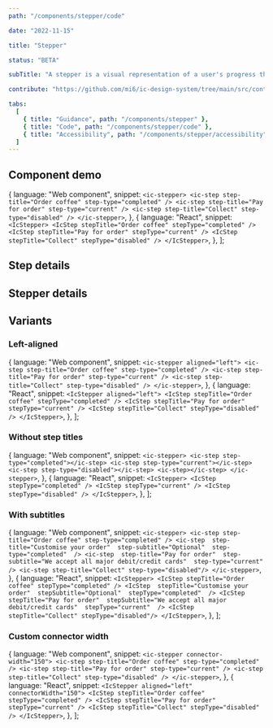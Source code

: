 ```yaml
---
path: "/components/stepper/code"

date: "2022-11-15"

title: "Stepper"

status: "BETA"

subTitle: "A stepper is a visual representation of a user's progress through a predefined set of steps in a linear process."

contribute: "https://github.com/mi6/ic-design-system/tree/main/src/content/structured/components/stepper"

tabs:
  [
    { title: "Guidance", path: "/components/stepper" },
    { title: "Code", path: "/components/stepper/code" },
    { title: "Accessibility", path: "/components/stepper/accessibility" },
  ]
---
```



## Component demo

  {
    language: "Web component",
    snippet: `<ic-stepper>
    <ic-step step-title="Order coffee" step-type="completed" />
    <ic-step step-title="Pay for order" step-type="current" />
    <ic-step step-title="Collect" step-type="disabled" />
</ic-stepper>`,
  },
  {
    language: "React",
    snippet: `<IcStepper>
    <IcStep stepTitle="Order coffee" stepType="completed" />
    <IcStep stepTitle="Pay for order" stepType="current" />
    <IcStep stepTitle="Collect" stepType="disabled" />
</IcStepper>`,
  },
];

<ComponentPreview snippets={snippets}>
  <IcStepper>
    <IcStep stepTitle="Order coffee" stepType="completed" />
    <IcStep stepTitle="Pay for order" stepType="current" />
    <IcStep stepTitle="Collect" stepType="disabled" />
  </IcStepper>
</ComponentPreview>

## Step details

<ComponentDetails component="ic-step" />

## Stepper details

<ComponentDetails component="ic-stepper" />

## Variants

### Left-aligned

  {
    language: "Web component",
    snippet: `<ic-stepper aligned="left">
  <ic-step step-title="Order coffee" step-type="completed" />
  <ic-step step-title="Pay for order" step-type="current" />
  <ic-step step-title="Collect" step-type="disabled" />
</ic-stepper>`,
  },
  {
    language: "React",
    snippet: `<IcStepper aligned="left">
  <IcStep stepTitle="Order coffee" stepType="completed" />
  <IcStep stepTitle="Pay for order" stepType="current" />
  <IcStep stepTitle="Collect" stepType="disabled" />
</IcStepper>`,
  },
];

<ComponentPreview snippets={leftAligned}>
  <IcStepper aligned="left">
    <IcStep stepTitle="Order coffee" stepType="completed" />
    <IcStep stepTitle="Pay for order" stepType="current" />
    <IcStep stepTitle="Collect" stepType="disabled" />
  </IcStepper>
</ComponentPreview>

### Without step titles

  {
    language: "Web component",
    snippet: `<ic-stepper>
  <ic-step step-type="completed"></ic-step>
  <ic-step step-type="current"></ic-step>
  <ic-step step-type="disabled"></ic-step>
  <ic-step></ic-step>
</ic-stepper>`,
  },
  {
    language: "React",
    snippet: `<IcStepper>
  <IcStep stepType="completed" />
  <IcStep stepType="current" />
  <IcStep stepType="disabled" />
</IcStepper>`,
  },
];

<ComponentPreview snippets={withoutStepTitles}>
  <IcStepper>
    <IcStep stepType="completed" />
    <IcStep stepType="current" />
    <IcStep stepType="disabled" />
  </IcStepper>
</ComponentPreview>

### With subtitles

  {
    language: "Web component",
    snippet: `<ic-stepper>
  <ic-step step-title="Order coffee" step-type="completed" />
  <ic-step 
    step-title="Customise your order" 
    step-subtitle="Optional" 
    step-type="completed" 
  />
  <ic-step 
    step-title="Pay for order" 
    step-subtitle="We accept all major debit/credit cards" 
    step-type="current" 
  />
  <ic-step step-title="Collect" step-type="disabled"/>
</ic-stepper>`,
  },
  {
    language: "React",
    snippet: `<IcStepper>
  <IcStep stepTitle="Order coffee" stepType="completed" />
  <IcStep 
    stepTitle="Customise your order" 
    stepSubtitle="Optional" 
    stepType="completed" 
    />
  <IcStep 
    stepTitle="Pay for order" 
    stepSubtitle="We accept all major debit/credit cards" 
    stepType="current" 
  />
  <IcStep stepTitle="Collect" stepType="disabled"/>
</IcStepper>`,
  },
];

<ComponentPreview snippets={withSubtitles}>
  <IcStepper>
    <IcStep stepTitle="Order coffee" stepType="completed" />
    <IcStep
      stepTitle="Customise your order"
      stepSubtitle="Optional"
      stepType="completed"
    />
    <IcStep
      stepTitle="Pay for order"
      stepSubtitle="We accept all major debit/credit cards"
      stepType="current"
    />
    <IcStep stepTitle="Collect" stepType="disabled" />
  </IcStepper>
</ComponentPreview>

### Custom connector width

  {
    language: "Web component",
    snippet: `<ic-stepper connector-width="150">
  <ic-step step-title="Order coffee" step-type="completed" />
  <ic-step step-title="Pay for order" step-type="current" />
  <ic-step step-title="Collect" step-type="disabled" />
</ic-stepper>`,
  },
  {
    language: "React",
    snippet: `<IcStepper aligned="left" connectorWidth="150">
  <IcStep stepTitle="Order coffee" stepType="completed" />
  <IcStep stepTitle="Pay for order" stepType="current" />
  <IcStep stepTitle="Collect" stepType="disabled" />
</IcStepper>`,
  },
];

<ComponentPreview snippets={customConnectorWidth}>
  <IcStepper aligned="left" connectorWidth="150">
    <IcStep stepTitle="Order coffee" stepType="completed" />
    <IcStep stepTitle="Pay for order" stepType="current" />
    <IcStep stepTitle="Collect" stepType="disabled" />
  </IcStepper>
</ComponentPreview>
